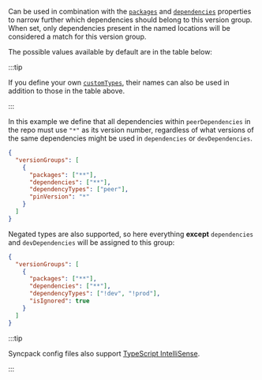
<Pills optional />

Can be used in combination with the [`packages`](#packages-string) and
[`dependencies`](#dependencies-string) properties to narrow further which dependencies should belong
to this version group. When set, only dependencies present in the named locations will be considered
a match for this version group.

The possible values available by default are in the table below:

<DefaultDependencyTypes />

:::tip

If you define your own [`customTypes`](/config/custom-types), their names can also be used in
addition to those in the table above.

:::

In this example we define that all dependencies within `peerDependencies` in the repo must use `"*"`
as its version number, regardless of what versions of the same dependencies might be used in
`dependencies` or `devDependencies`.

```json title="Ensure peerDependencies always use *"
{
  "versionGroups": [
    {
      "packages": ["**"],
      "dependencies": ["**"],
      "dependencyTypes": ["peer"],
      "pinVersion": "*"
    }
  ]
}
```

Negated types are also supported, so here everything **except** `dependencies` and `devDependencies`
will be assigned to this group:

```json title="Negated types"
{
  "versionGroups": [
    {
      "packages": ["**"],
      "dependencies": ["**"],
      "dependencyTypes": ["!dev", "!prod"],
      "isIgnored": true
    }
  ]
}
```

:::tip

Syncpack config files also support
[TypeScript IntelliSense](https://jamiemason.github.io/syncpack/config-file#typescript-intellisense).

:::

